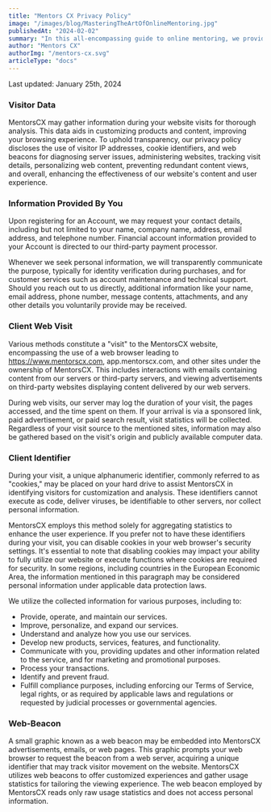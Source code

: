 ```yaml
---
title: "Mentors CX Privacy Policy"
image: "/images/blog/MasteringTheArtOfOnlineMentoring.jpg"
publishedAt: "2024-02-02"
summary: "In this all-encompassing guide to online mentoring, we provide tips (for both mentors and mentees) to ensure a successful virtual mentoring experience."
author: "Mentors CX"
authorImg: "/mentors-cx.svg"
articleType: "docs"
---
```


Last updated: January 25th, 2024

### Visitor Data

MentorsCX may gather information during your website visits for thorough analysis. This data aids in customizing products and content, improving your browsing experience. To uphold transparency, our privacy policy discloses the use of visitor IP addresses, cookie identifiers, and web beacons for diagnosing server issues, administering websites, tracking visit details, personalizing web content, preventing redundant content views, and overall, enhancing the effectiveness of our website's content and user experience.

### Information Provided By You

Upon registering for an Account, we may request your contact details, including but not limited to your name, company name, address, email address, and telephone number. Financial account information provided to your Account is directed to our third-party payment processor.

Whenever we seek personal information, we will transparently communicate the purpose, typically for identity verification during purchases, and for customer services such as account maintenance and technical support. Should you reach out to us directly, additional information like your name, email address, phone number, message contents, attachments, and any other details you voluntarily provide may be received.

### Client Web Visit

Various methods constitute a "visit" to the MentorsCX website, encompassing the use of a web browser leading to https://www.mentorscx.com, app.mentorscx.com, and other sites under the ownership of MentorsCX. This includes interactions with emails containing content from our servers or third-party servers, and viewing advertisements on third-party websites displaying content delivered by our web servers.

During web visits, our server may log the duration of your visit, the pages accessed, and the time spent on them. If your arrival is via a sponsored link, paid advertisement, or paid search result, visit statistics will be collected. Regardless of your visit source to the mentioned sites, information may also be gathered based on the visit's origin and publicly available computer data.

### Client Identifier

During your visit, a unique alphanumeric identifier, commonly referred to as "cookies," may be placed on your hard drive to assist MentorsCX in identifying visitors for customization and analysis. These identifiers cannot execute as code, deliver viruses, be identifiable to other servers, nor collect personal information.

MentorsCX employs this method solely for aggregating statistics to enhance the user experience. If you prefer not to have these identifiers during your visit, you can disable cookies in your web browser's security settings. It's essential to note that disabling cookies may impact your ability to fully utilize our website or execute functions where cookies are required for security. In some regions, including countries in the European Economic Area, the information mentioned in this paragraph may be considered personal information under applicable data protection laws.

We utilize the collected information for various purposes, including to:

- Provide, operate, and maintain our services.
- Improve, personalize, and expand our services.
- Understand and analyze how you use our services.
- Develop new products, services, features, and functionality.
- Communicate with you, providing updates and other information related to the service, and for marketing and promotional purposes.
- Process your transactions.
- Identify and prevent fraud.
- Fulfill compliance purposes, including enforcing our Terms of Service, legal rights, or as required by applicable laws and regulations or requested by judicial processes or governmental agencies.

### Web-Beacon

A small graphic known as a web beacon may be embedded into MentorsCX advertisements, emails, or web pages. This graphic prompts your web browser to request the beacon from a web server, acquiring a unique identifier that may track visitor movement on the website. MentorsCX utilizes web beacons to offer customized experiences and gather usage statistics for tailoring the viewing experience. The web beacon employed by MentorsCX reads only raw usage statistics and does not access personal information.
